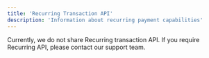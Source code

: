 ```yaml
---
title: 'Recurring Transaction API'
description: 'Information about recurring payment capabilities'
---
```


Currently, we do not share Recurring transaction API. If you require Recurring API, please contact our support team.

